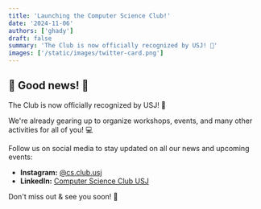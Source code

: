 ```yaml
---
title: 'Launching the Computer Science Club!'
date: '2024-11-06'
authors: ['ghady']
draft: false
summary: 'The Club is now officially recognized by USJ! 🚀'
images: ['/static/images/twitter-card.png']
---
```


## 🎉 Good news! 🎉

The Club is now officially recognized by USJ! 🚀

We're already gearing up to organize workshops, events, and many other activities for all of you! 💻

Follow us on social media to stay updated on all our news and upcoming events:

- **Instagram:** [@cs.club.usj](https://www.instagram.com/cs.club.usj/)
- **LinkedIn:** [Computer Science Club USJ](https://www.linkedin.com/company/cs-club-usj)

Don't miss out & see you soon! 💙
